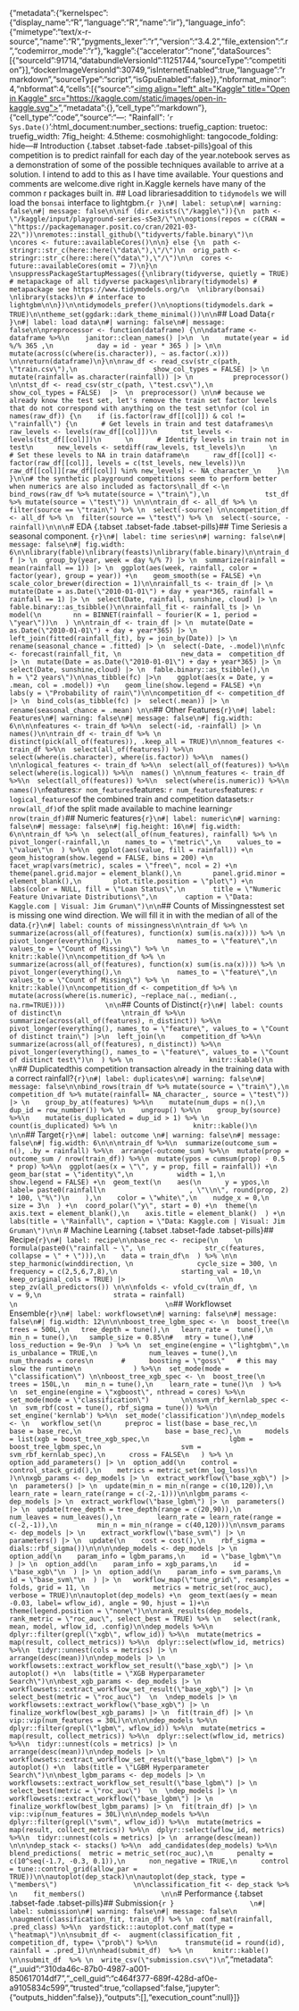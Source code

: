 {"metadata":{"kernelspec":{"display_name":"R","language":"R","name":"ir"},"language_info":{"mimetype":"text/x-r-source","name":"R","pygments_lexer":"r","version":"3.4.2","file_extension":".r","codemirror_mode":"r"},"kaggle":{"accelerator":"none","dataSources":[{"sourceId":91714,"databundleVersionId":11251744,"sourceType":"competition"}],"dockerImageVersionId":30749,"isInternetEnabled":true,"language":"rmarkdown","sourceType":"script","isGpuEnabled":false}},"nbformat_minor":4,"nbformat":4,"cells":[{"source":"<a href=\"https://www.kaggle.com/code/jimgruman/rainfall?scriptVersionId=225555535\" target=\"_blank\"><img align=\"left\" alt=\"Kaggle\" title=\"Open in Kaggle\" src=\"https://kaggle.com/static/images/open-in-kaggle.svg\"></a>","metadata":{},"cell_type":"markdown"},{"cell_type":"code","source":"---\ntitle: \"Rainfall\"\ndate: '`r Sys.Date()`'\noutput:\n  html_document:\n    number_sections: true\n    fig_caption: true\n    toc: true\n    fig_width: 7\n    fig_height: 4.5\n    theme: cosmo\n    highlight: tango\n    code_folding: hide\n---\n  \n# Introduction  {.tabset .tabset-fade .tabset-pills}\n\nThe goal of this competition is to predict rainfall for each day of the year.\n\nMy notebook serves as a demonstration of some of the possible techniques available to arrive at a solution.  I intend to add to this as I have time available. Your questions and comments are welcome.\n\nLets dive right in.\n\nThe Kaggle kernels have many of the common r packages built in.  \n\n## Load libraries\n\nIn addition to `tidymodels` we will load the `bonsai` interface to lightgbm.\n\n```{r }\n#| label: setup\n#| warning: false\n#| message: false\n\nif (dir.exists(\"/kaggle\")){\n  path <- \"/kaggle/input/playground-series-s5e3/\"\n\noptions(repos = c(CRAN = \"https://packagemanager.posit.co/cran/2021-03-22\"))\nremotes::install_github(\"tidyverts/fable.binary\")\n    \ncores <- future::availableCores()\n\n} else {\n  path <- stringr::str_c(here::here(\"data\"),\"/\")\n  orig_path <- stringr::str_c(here::here(\"data\"),\"/\")\n\n  cores <- future::availableCores(omit = 7)\n}\n \nsuppressPackageStartupMessages({\nlibrary(tidyverse, quietly = TRUE) # metapackage of all tidyverse packages\nlibrary(tidymodels) # metapackage see https://www.tidymodels.org/\n  \nlibrary(bonsai)  \nlibrary(stacks)\n # interface to lightgbm\n\n})\n\ntidymodels_prefer()\n\noptions(tidymodels.dark = TRUE)\n\ntheme_set(ggdark::dark_theme_minimal())\n\n```\n\n## Load Data\n\n\n```{r }\n#| label: load data\n#| warning: false\n#| message: false\n\npreprocessor <- function(dataframe) {\n\ndataframe <- dataframe %>%\n    janitor::clean_names() |>\n  \n    mutate(year = id %/% 365 ,\n           day = id - year * 365 ) |> \n\n    mutate(across(c(where(is.character)), ~ as.factor(.x))) \n\nreturn(dataframe)\n}\n\nraw_df <- read_csv(str_c(path, \"train.csv\"),\n                   show_col_types = FALSE) |> \n          mutate(rainfall= as.character(rainfall)) |> \n          preprocessor() \n\ntst_df <- read_csv(str_c(path, \"test.csv\"),\n                   show_col_types = FALSE)  |>  \n  preprocessor() \n\n# because we already know the test set, let's remove the train set factor levels that do not correspond with anything on the test set\nfor (col in names(raw_df)) {\n    if (is.factor(raw_df[[col]]) & col != \"rainfall\") {\n      # Get levels in train and test dataframes\n      raw_levels <- levels(raw_df[[col]])\n      tst_levels <- levels(tst_df[[col]])\n      \n      # Identify levels in train not in test\n      new_levels <- setdiff(raw_levels, tst_levels)\n      \n      # Set these levels to NA in train dataframe\n      raw_df[[col]] <- factor(raw_df[[col]], levels = c(tst_levels, new_levels))\n      raw_df[[col]][raw_df[[col]] %in% new_levels] <- NA_character_\n    }\n  }\n\n# the synthetic playground competitions seem to perform better when numerics are also included as factors\nall_df <-\n    bind_rows(raw_df %>% mutate(source = \"train\"),\n              tst_df %>% mutate(source = \"test\")) \n\n\ntrain_df <- all_df %>% \n  filter(source == \"train\") %>% \n  select(-source) \n\ncompetition_df <- all_df %>% \n  filter(source == \"test\") %>% \n  select(-source, -rainfall)\n\n\n```\n\n\n\n# EDA {.tabset .tabset-fade .tabset-pills}\n\n## Time Series\n\nThere is a seasonal component. \n\n```{r}\n#| label: time series\n#| warning: false\n#| message: false\n#| fig.width: 6\n\nlibrary(fable)\nlibrary(feasts)\nlibrary(fable.binary)\n\ntrain_df |> \n  group_by(year, week = day %/% 7) |> \n  summarize(rainfall = mean(rainfall == 1)) |> \n  ggplot(aes(week, rainfall, color = factor(year), group = year)) +\n    geom_smooth(se = FALSE) +\n    scale_color_brewer(direction = 1)\n\nrainfall_ts <- train_df |> \n  mutate(Date = as.Date(\"2010-01-01\") + day + year*365, rainfall = rainfall == 1) |> \n  select(Date, rainfall, sunshine, cloud) |> \n  fable.binary::as_tsibble()\n\nrainfall_fit <- rainfall_ts |> \n  model(\n        nn = BINNET(rainfall ~ fourier(K = 1, period = \"year\"))\n  ) \n\ntrain_df <- train_df |> \n  mutate(Date = as.Date(\"2010-01-01\") + day + year*365) |> \n  left_join(fitted(rainfall_fit), by = join_by(Date)) |> \n  rename(seasonal_chance = .fitted) |> \n  select(-Date, -.model)\n\nfc <- forecast(rainfall_fit, \n               new_data =  competition_df |> \n  mutate(Date = as.Date(\"2010-01-01\") + day + year*365) |> \n      select(Date, sunshine,cloud) |> \n  fable.binary::as_tsibble(),\n               h = \"2 years\")\n\nas_tibble(fc) |>\n    ggplot(aes(x = Date, y = .mean, col = .model)) +\n    geom_line(show.legend = FALSE) +\n    labs(y = \"Probability of rain\")\n\ncompetition_df <- competition_df |> \n  bind_cols(as_tibble(fc) |>  select(.mean)) |> \n  rename(seasonal_chance = .mean) \n\n```\n\n## Other Features\n\n```{r}\n#| label: Features\n#| warning: false\n#| message: false\n#| fig.width: 6\n\n\nfeatures <- train_df %>%\n  select(-id, -rainfall) |> \n  names()\n\ntrain_df <- train_df %>% \n  distinct(pick(all_of(features)), .keep_all = TRUE)\n\nnom_features <- train_df %>%\n  select(all_of(features)) %>%\n  select(where(is.character), where(is.factor)) %>%\n  names() \n\nlogical_features <- train_df %>%\n  select(all_of(features)) %>%\n  select(where(is.logical)) %>%\n  names() \n\nnum_features <- train_df %>%\n  select(all_of(features)) %>%\n  select(where(is.numeric)) %>%\n  names()\n```\n\nNominal features:\n\n`r nom_features`\n\nNumeric features: \n\n`r num_features`\n\nLogical features: \n\n`r logical_features`\n\n\nSize of the combined train and competition datasets:\n\n`r nrow(all_df)`\n\nSize of the split made available to machine learning\n\n`r nrow(train_df)`\n\n\n\n## Numeric features\n\n```{r}\n#| label: numeric\n#| warning: false\n#| message: false\n#| fig.height: 16\n#| fig.width: 6\n\ntrain_df %>% \n  select(all_of(num_features), rainfall) %>% \n  pivot_longer(-rainfall,\n    names_to = \"metric\",\n    values_to = \"value\"\n  ) %>%\n  ggplot(aes(value, fill = rainfall)) +\n  geom_histogram(show.legend = FALSE, bins = 200) +\n   facet_wrap(vars(metric), scales = \"free\", ncol = 2) +\n  theme(panel.grid.major = element_blank(),\n        panel.grid.minor = element_blank(),\n        plot.title.position = \"plot\") +\n  labs(color = NULL, fill = \"Loan Status\",\n       title = \"Numeric Feature Univariate Distributions\",\n       caption = \"Data: Kaggle.com | Visual: Jim Gruman\")\n\n```\n\n\n\n## Counts of Missingness\n\nThe test set is missing one wind direction. We will fill it in with the median of all of the data.\n                  \n```{r}\n#| label: counts of missingness\n\ntrain_df %>% \n  summarize(across(all_of(features), function(x) sum(is.na(x)))) %>% \n  pivot_longer(everything(),\n              names_to = \"feature\",\n              values_to = \"Count of Missing\") %>% \n                   knitr::kable()\n\ncompetition_df %>% \n  summarize(across(all_of(features), function(x) sum(is.na(x)))) %>% \n  pivot_longer(everything(),\n              names_to = \"feature\",\n              values_to = \"Count of Missing\") %>% \n                   knitr::kable()\n\ncompetition_df <- competition_df %>% \n  mutate(across(where(is.numeric), ~replace_na(., median(., na.rm=TRUE))))          \n\n```\n\n## Counts of Distinct\n                   \n               \n```{r}\n#| label: counts of distinct\n               \ntrain_df %>%\n  summarize(across(all_of(features), n_distinct)) %>%\n  pivot_longer(everything(), names_to = \"feature\", values_to = \"Count of distinct train\") |>\n  left_join(\n    competition_df %>%\n      summarize(across(all_of(features), n_distinct)) %>%\n      pivot_longer(everything(), names_to = \"feature\", values_to = \"Count of distinct test\")\n  ) %>% \n                   knitr::kable()\n               \n```\n\n## Duplicated\n\nIs this competition transaction already in the training data with a correct rainfall?\n\n```{r}\n#| label: duplicates\n#| warning: false\n#| message: false\n\nbind_rows(train_df %>% mutate(source = \"train\"),\n              competition_df %>% mutate(rainfall= NA_character_, source = \"test\")) |> \n    group_by_at(features) %>%\n    mutate(num_dups = n(),\n           dup_id = row_number()) %>% \n    ungroup() %>%\n    group_by(source) %>%\n    mutate(is_duplicated = dup_id > 1) %>% \n    count(is_duplicated) %>% \n                   knitr::kable()\n               \n\n```\n                   \n\n\n\n## Target\n\n```{r}\n#| label: outcome \n#| warning: false\n#| message: false\n#| fig.width: 6\n\n\ntrain_df %>%\n  summarize(outcome_sum = n(), .by = rainfall) %>%\n  arrange(-outcome_sum) %>%\n  mutate(prop = outcome_sum / nrow(train_df)) %>%\n  mutate(ypos = cumsum(prop) - 0.5 * prop) %>%\n  ggplot(aes(x = \"\", y = prop, fill = rainfall)) +\n  geom_bar(stat = \"identity\",\n           width = 1,\n           show.legend = FALSE) +\n  geom_text(\n    aes(\n      y = ypos,\n      label= paste0(rainfall\n                     , \"\\n\", round(prop, 2) * 100, \"%\")\n    ),\n    color = \"white\",\n    nudge_x = 0,\n    size = 3\n  ) +\n  coord_polar(\"y\", start = 0) +\n  theme(\n    axis.text = element_blank(),\n    axis.title = element_blank()  ) +\n  labs(title = \"Rainfall\", caption = \"Data: Kaggle.com | Visual: Jim Gruman\")\n\n```                            \n           \n                \n# Machine Learning {.tabset .tabset-fade .tabset-pills}\n\n## Recipe\n\n```{r}\n#| label: recipe\n\nbase_rec <- recipe(\n    \n    formula(paste0(\"rainfall ~ \", \n               str_c(features,  collapse = \" + \"))),\n    data = train_df\n  ) %>% \n\n  step_harmonic(winddirection, \n                cycle_size = 300, \n                frequency = c(2,5,6,7,8),\n                starting_val = 10,\n                keep_original_cols = TRUE) |>                       \n\n  step_zv(all_predictors()) \n\n\nfolds <- vfold_cv(train_df, \n                  v = 9,\n                  strata = rainfall)                           \n                                     \n```\n\n\n\n## Workflowset Ensemble\n\n```{r}\n#| label: workflowset\n#| warning: false\n#| message: false\n#| fig.width: 12\n\n\nboost_tree_lgbm_spec <- \n  boost_tree(\n    trees = 500L,\n   tree_depth = tune(),\n   learn_rate =  tune(),\n   min_n = tune(),\n   sample_size = 0.85\n#   mtry = tune(),\n#   loss_reduction = 9e-9\n  ) %>% \n  set_engine(engine = \"lightgbm\",\n             is_unbalance = TRUE,\n             num_leaves = tune(),\n             num_threads = cores\n       #      boosting = \"goss\"   # this may slow the runtime\n             ) %>%\n  set_mode(mode = \"classification\") \n\nboost_tree_xgb_spec <- \n  boost_tree(\n    trees = 150L,\n    min_n = tune(),\n    learn_rate = tune()\n  ) %>% \n  set_engine(engine = \"xgboost\", nthread = cores) %>%\n  set_mode(mode = \"classification\")        \n\nsvm_rbf_kernlab_spec <-\n  svm_rbf(cost = tune(), rbf_sigma = tune()) %>%\n  set_engine('kernlab') %>%\n  set_mode('classification')\n\ndep_models <- \n   workflow_set(\n      preproc = list(base = base_rec,\n                     base = base_rec,\n                     base = base_rec),\n      models = list(xgb = boost_tree_xgb_spec,\n                    lgbm = boost_tree_lgbm_spec,\n                    svm = svm_rbf_kernlab_spec),\n      cross = FALSE\n   ) %>% \n  option_add_parameters() |> \n  option_add(\n    control = control_stack_grid(),\n    metrics = metric_set(mn_log_loss)\n  )\n\nxgb_params <- dep_models |> \n  extract_workflow(\"base_xgb\") |> \n  parameters() |> \n  update(min_n = min_n(range = c(10,120)),\n         learn_rate = learn_rate(range = c(-2,-1)))\n\nlgbm_params <- dep_models |> \n  extract_workflow(\"base_lgbm\") |> \n  parameters() |> \n  update(tree_depth = tree_depth(range = c(20,90)),\n         num_leaves = num_leaves(),\n         learn_rate = learn_rate(range = c(-2,-1)),\n          min_n = min_n(range = c(40,120)))\n\nsvm_params <- dep_models |> \n    extract_workflow(\"base_svm\") |> \n  parameters() |> \n  update(\n    cost = cost(),\n    rbf_sigma = dials::rbf_sigma())\n\n\n\ndep_models <- dep_models |> \n  option_add(\n    param_info = lgbm_params,\n    id = \"base_lgbm\"\n  ) |> \n  option_add(\n    param_info = xgb_params,\n    id = \"base_xgb\"\n  ) |> \n  option_add(\n    param_info = svm_params,\n    id = \"base_svm\"\n  ) |> \n   workflow_map(\"tune_grid\", resamples = folds, grid = 11, \n                metrics = metric_set(roc_auc), verbose = TRUE)\n\nautoplot(dep_models) +\n  geom_text(aes(y = mean -0.03, label= wflow_id), angle = 90, hjust = 1)+\n  theme(legend.position = \"none\")\n\nrank_results(dep_models, rank_metric = \"roc_auc\", select_best = TRUE) %>% \n   select(rank, mean, model, wflow_id, .config)\n\ndep_models %>%\n  dplyr::filter(grepl(\"xgb\", wflow_id)) %>%\n  mutate(metrics = map(result, collect_metrics)) %>%\n  dplyr::select(wflow_id, metrics) %>%\n  tidyr::unnest(cols = metrics) |> \n  arrange(desc(mean))\n\ndep_models |> \n  workflowsets::extract_workflow_set_result(\"base_xgb\") |> \n  autoplot() +\n  labs(title = \"XGB Hyperparameter Search\")\n\nbest_xgb_params <- dep_models |> \n  workflowsets::extract_workflow_set_result(\"base_xgb\") |> \n  select_best(metric = \"roc_auc\")  \n  \ndep_models |> \n  workflowsets::extract_workflow(\"base_xgb\") |> \n  finalize_workflow(best_xgb_params) |> \n  fit(train_df) |> \n  vip::vip(num_features = 30L)\n\n\n\ndep_models %>%\n  dplyr::filter(grepl(\"lgbm\", wflow_id)) %>%\n  mutate(metrics = map(result, collect_metrics)) %>%\n  dplyr::select(wflow_id, metrics) %>%\n  tidyr::unnest(cols = metrics) |> \n  arrange(desc(mean))\n\ndep_models |> \n  workflowsets::extract_workflow_set_result(\"base_lgbm\") |> \n  autoplot() +\n  labs(title = \"LGBM Hyperparameter Search\")\n\nbest_lgbm_params <- dep_models |> \n  workflowsets::extract_workflow_set_result(\"base_lgbm\") |> \n  select_best(metric = \"roc_auc\")  \n  \ndep_models |> \n  workflowsets::extract_workflow(\"base_lgbm\") |> \n  finalize_workflow(best_lgbm_params) |> \n  fit(train_df) |> \n  vip::vip(num_features = 30L)\n\n\ndep_models %>%\n  dplyr::filter(grepl(\"svm\", wflow_id)) %>%\n  mutate(metrics = map(result, collect_metrics)) %>%\n  dplyr::select(wflow_id, metrics) %>%\n  tidyr::unnest(cols = metrics) |> \n  arrange(desc(mean))                   \n\n\ndep_stack <- stacks() %>%\n  add_candidates(dep_models) %>%\n  blend_predictions(  metric = metric_set(roc_auc),\n      penalty = c(10^seq(-1.7, -0.3, 0.1)),\n      non_negative = TRUE,\n      control = tune::control_grid(allow_par = TRUE))\n\nautoplot(dep_stack)\n\nautoplot(dep_stack, type = \"members\")                   \n\nclassification_fit <- dep_stack %>% \n    fit_members()                   \n\n```\n\n# Performance {.tabset .tabset-fade .tabset-pills}\n\n## Submission\n```{r }                   \n#| label: submission\n#| warning: false\n#| message: false\n                   \naugment(classification_fit, train_df) %>% \n  conf_mat(rainfall, .pred_class) %>%\n  yardstick:::autoplot.conf_mat(type = \"heatmap\")\n\nsubmit_df <-  augment(classification_fit , competition_df, type= \"prob\") %>%\n       transmute(id = round(id), rainfall = .pred_1)\n\nhead(submit_df)  %>% \n     knitr::kable()      \n\nsubmit_df  %>% \n  write_csv(\"submission.csv\")\n```  ","metadata":{"_uuid":"310da46c-87b0-4987-a001-850617014df7","_cell_guid":"c464f377-689f-428d-af0e-a9105834c599","trusted":true,"collapsed":false,"jupyter":{"outputs_hidden":false}},"outputs":[],"execution_count":null}]}